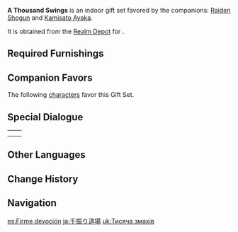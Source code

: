 {{Furnishing Infobox
|id             = 350057
|image          = Furnishing Set A Thousand Swings Display.png
|category       = Indoor Set
|subcategory    = Gift Set
|quality        = 4
|adeptal_energy = 870
|load           = 1121
|description    = This is a place where true swordsmanship is forged. Many hereditary clan swords are arrange here, and a solemn, upright-seated armor sets the austere atmosphere. The [[Evil-Slaying Bows]] and [[Spiritchaser Screen]] that serve as ornaments have the ceremonial purpose of purging both the surroundings and the hearts of those training there of any wicked thought. Most [[Inazuma]]n martial artists believe that aside from swinging your sword a thousand times, you only need to maintain the will to sharpen your skills and put your utmost effort into it, and you will surely push yourself to the pinnacle of your art.
|blueprint      = Realm Depot
}}
'''A Thousand Swings''' is an indoor gift set favored by the companions: [[Raiden Shogun]] and [[Kamisato Ayaka]].

It is obtained from the [[Realm Depot]] for {{Item|Realm Currency|24|x=240}}.

==Required Furnishings==
{{Recipe
|type = Gift Set
|Maple Wood Floor Lamp: Clarity = 1
|Teahouse Cushion: Night-Woven = 2
|Teahouse Folding Screen: Hidden Heart of Gold = 4
|Maple Wood Ritual Drum: Festive Music = 1
|Hatamoto Armor: Eijin Genkou = 1
|Ancestral Sword Rack: Four Core Principles = 2
|Evil-Slaying Bows = 1
|sort = Maple Wood Floor Lamp: Clarity;Teahouse Cushion: Night-Woven;Teahouse Folding Screen: Hidden Heart of Gold;Maple Wood Ritual Drum: Festive Music;Hatamoto Armor: Eijin Genkou;Ancestral Sword Rack: Four Core Principles;Evil-Slaying Bows
|yield = 0
}}

==Companion Favors==
The following [[characters]] favor this Gift Set.
{{Companion/Header}}
{{Companion
|character = Raiden Shogun
|rewards = {{Card|Primogem|20}}{{Card|Guide to Light|2}}{{Card|Mora|20,000}}
}}
{{Companion
|character = Kamisato Ayaka
|rewards = {{Card|Primogem|20}}{{Card|Guide to Elegance|2}}{{Card|Mora|20,000}}
}}
{{Companion/Footer}}

==Special Dialogue==
{{HousingCompanion|favorite}}

{| class="wikitable"
|-
|{{Card|Raiden Shogun}}||{{Transclude|Raiden Shogun/Companion|A Thousand Swings}}
|-
|{{Card|Kamisato Ayaka}}||{{Transclude|Kamisato Ayaka/Companion|A Thousand Swings}}
|}

==Other Languages==
{{Other Languages
|en      = A Thousand Swings
|zhs     = 千振致业
|zhs_rm  = Qiān Zhèn Zhì Yè
|zht     = 千振致業
|zht_rm  = Qiān Zhèn Zhì Yè
|zh_tl   = Thousand Blade Swings, [Sword]-Art Devotion
|ja      = 千振り道場
|ja_rm   = Sen Furi Doujou
|ja_tl   = Thousand Swings Dojo
|ko      = 부흥
|ko_tl   = Revival
|es      = Firme devoción
|es_tl   = Firm Devotion
|fr      = Millier de coups
|fr_tl   = Thousand Strikes
|ru      = Тысяча взмахов
|ru_tl   = A Thousand Swings
|th      = ทุ่มเทพันสปิริต
|th_rm   = Thumthe Phan Sa-pi-rit
|th_tl   = Thousands of Dedications
|vi      = Thiên Chấn Trí Nghiệp
|vi_tl   = 
|de      = Tausend Schläge
|de_tl   = Thousand Hits
|id      = Seribu Ayunan Pedang
|id_tl   = A Thousand of Sword Swings
|pt      = Devoção Firme
|pt_tl   = Firm Devotion
|tr      = Bin Kılıç Hamlesi
|tr_tl   = 
|it      = Forte devozione
|it_tl   = 
}}

==Change History==
{{Change History|2.2}}

==Navigation==
{{Furnishing Navbox/Sets|type=gift}}

[[es:Firme devoción]]
[[ja:千振り道場]]
[[uk:Тисяча змахів]]